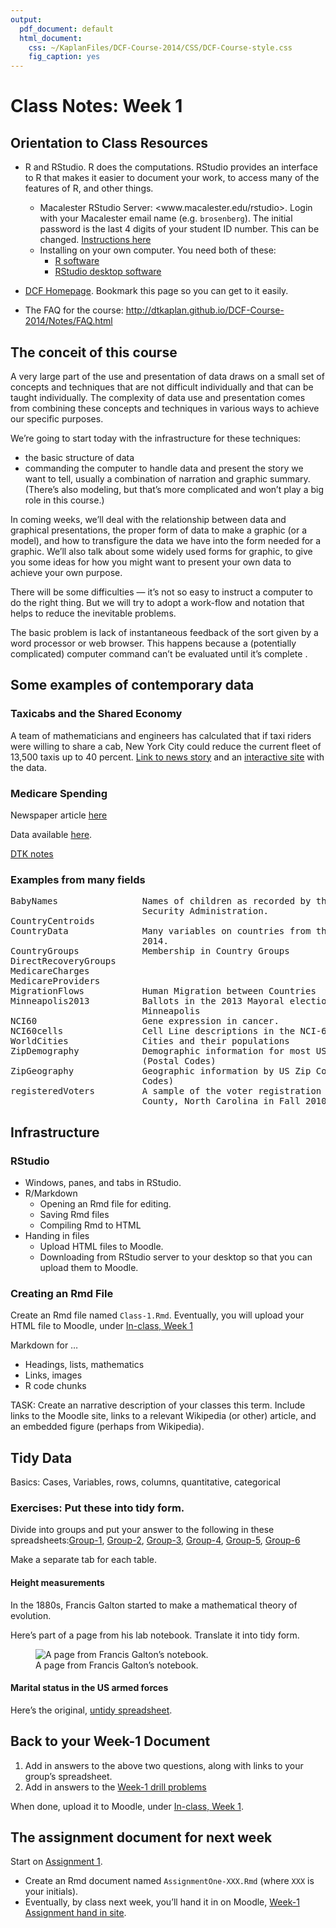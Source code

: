 ```yaml
---
output:
  pdf_document: default
  html_document:
    css: ~/KaplanFiles/DCF-Course-2014/CSS/DCF-Course-style.css
    fig_caption: yes
---
```



# Class Notes: Week 1

## Orientation to Class Resources

* R and RStudio. 
    R does the computations.  RStudio provides an interface to R that makes it easier to document your work, to access many of the features of R, and other things.
    * Macalester RStudio Server: <www.macalester.edu/rstudio>.  Login with your Macalester email name (e.g. `brosenberg`).  The initial password is the last 4 digits of your student ID number.  This can be changed.  [Instructions here](../FAQ.html#changing-your-password)
    * Installing on your own computer.  You need both of these:
        * [R software](http://cran.rstudio.com/)
        * [RStudio desktop software](http://www.rstudio.com/products/RStudio/#Desk)

* [DCF Homepage](http://dtkaplan.github.io/DCF-Course-2014/).  Bookmark this page so you can get to it easily.

* The FAQ for the course: <http://dtkaplan.github.io/DCF-Course-2014/Notes/FAQ.html>

## The conceit of this course

A very large part of the use and presentation of data draws on a small set of concepts and techniques that are not difficult individually and that can be taught individually.  The complexity of data use and presentation comes from combining these concepts and techniques in various ways to achieve our specific purposes. 

We're going to start today with the infrastructure for these techniques:

* the basic structure of data
* commanding the computer to handle data and present the story we want to tell, usually a combination of narration and graphic summary.  (There's also modeling, but that's more complicated and won't play a big role in this course.)

In coming weeks, we'll deal with the relationship between data and graphical presentations, the proper form of data to make a graphic (or a model), and how to transfigure the data we have into the form needed for a graphic.  We'll also talk about some widely used forms for graphic, to give you some ideas for how you might want to present your own data to achieve your own purpose.

There will be some difficulties --- it's not so easy to instruct a computer to do the right thing.  But we will try to adopt a work-flow and notation that helps to reduce the inevitable problems.

The basic problem is lack of instantaneous feedback of the sort given by a word processor or web browser.  This happens because a (potentially complicated) computer command can't be evaluated until it's complete .

## Some examples of contemporary data

### Taxicabs and the Shared Economy

A team of mathematicians and engineers has calculated that if taxi riders were willing to share a cab, New York City could reduce the current fleet of 13,500 taxis up to 40 percent. [Link to news story](http://www.nytimes.com/2014/09/02/science/sharing-taxis-nyc-mathematics.html) and an [interactive site](http://www.hubcab.org/) with the data.

### Medicare Spending

Newspaper article [here](http://www.nytimes.com/2013/05/08/business/hospital-billing-varies-wildly-us-data-shows.html)

Data available [here](http://www.cms.gov/Research-Statistics-Data-and-Systems/Statistics-Trends-and-Reports/Medicare-Provider-Charge-Data/index.html).

[DTK notes](file:///Users/kaplan/KaplanFiles/MOSAIC/CVC/Summer2014/Notes/MedicareSpending/PriceOfHealth.html)

### Examples from many fields

<pre>
BabyNames                Names of children as recorded by the US Social
                         Security Administration.
CountryCentroids         
CountryData              Many variables on countries from the CIA factbook,
                         2014.
CountryGroups            Membership in Country Groups
DirectRecoveryGroups     
MedicareCharges          
MedicareProviders        
MigrationFlows           Human Migration between Countries
Minneapolis2013          Ballots in the 2013 Mayoral election in
                         Minneapolis
NCI60                    Gene expression in cancer.
NCI60cells               Cell Line descriptions in the NCI-60 dataset
WorldCities              Cities and their populations
ZipDemography            Demographic information for most US ZIP Codes
                         (Postal Codes)
ZipGeography             Geographic information by US Zip Codes (Postal
                         Codes)
registeredVoters         A sample of the voter registration list for Wake
                         County, North Carolina in Fall 2010.
</pre>

## Infrastructure

### RStudio

* Windows, panes, and tabs in RStudio.
* R/Markdown  
    * Opening an Rmd file for editing.
    * Saving Rmd files
    * Compiling Rmd to HTML
* Handing in files
    * Upload HTML files to Moodle.
    * Downloading from RStudio server to your desktop so that you can upload them to Moodle.

### Creating an Rmd File 

Create an Rmd file named `Class-1.Rmd`.  Eventually, you will upload your HTML file to Moodle, under [In-class, Week 1](https://moodle.macalester.edu/mod/assign/view.php?id=21352)

Markdown for ...

* Headings, lists, mathematics
* Links, images
* R code chunks

TASK: Create an narrative description of your classes this term.  Include links to the Moodle site, links to a relevant Wikipedia (or other) article, and an embedded figure (perhaps from Wikipedia).

## Tidy Data

Basics: Cases, Variables, rows, columns, quantitative, categorical

### Exercises: Put these into tidy form.  

Divide into groups and put your answer to the following in these spreadsheets:[Group-1](https://docs.google.com/spreadsheet/ccc?key=0Am13enSalO74dHNpejZtd3dQTXlPM245R0ZQbG0yYkE&usp=sharing), [Group-2](https://docs.google.com/spreadsheet/ccc?key=0Am13enSalO74dHk1enZoVnhrV09ad2x4dXR1MlpWNFE&usp=sharing), [Group-3](https://docs.google.com/spreadsheet/ccc?key=0Am13enSalO74dElIQkh0SWtyaW9aRkdMZVBERHdJNXc#gid=0), [Group-4](https://docs.google.com/spreadsheet/ccc?key=0Am13enSalO74dEYxdEhWZUI1S3NxN2ZaaThXSEtMVWc&usp=sharing), [Group-5](https://docs.google.com/spreadsheet/ccc?key=0Am13enSalO74dDVsLWJaUHV5emFVQlVfSjFrdmFkYXc&usp=sharing), [Group-6](https://docs.google.com/spreadsheet/ccc?key=0Am13enSalO74dFdvNGpFZkNuUHZqd2g2UEVDc0VEZEE&usp=sharing)

Make a separate tab for each table.

#### Height measurements

In the 1880s, Francis Galton started to make a mathematical theory of evolution.  

Here's part of a page from his lab notebook.  Translate it into tidy form.

![A page from Francis Galton's notebook.](galton-notebook.jpg)


#### Marital status in the US armed forces

Here's the original, [untidy spreadsheet](https://docs.google.com/spreadsheets/d/1Ow6Cm4z-Z1Yybk3i352msulYCEDOUaOghmo9ALajyHo/edit#gid=1811988794).

## Back to your Week-1 Document

1. Add in answers to the above two questions, along with links to your group's spreadsheet.
#. Add in answers to the [Week-1 drill problems](http://dtkaplan.github.io/DCF-2014/Drill/Week-1.html)

When done, upload it to Moodle, under [In-class, Week 1](https://moodle.macalester.edu/mod/assign/view.php?id=21352).


## The assignment document for next week

Start on [Assignment 1](http://dtkaplan.github.io/DCF-2014/Assignments/Assignment-One).  

* Create an Rmd document named `AssignmentOne-XXX.Rmd` (where `XXX` is your initials).
* Eventually, by class next week, you'll hand it in on Moodle, [Week-1 Assignment hand in site](https://moodle.macalester.edu/mod/assign/view.php?id=19069).


